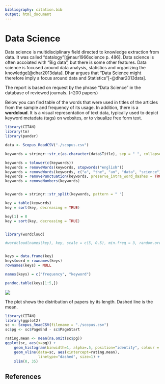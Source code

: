 ```yaml
---
bibliography: citation.bib
output: html_document
---
```


# Data Science

Data science is multidisciplinary field directed to knowledge extraction from data. It was called "datalogy"[@naur1966science p. 486]. Data science is often accoiated with "Big data", but there is some other features. Data science is focused around data analysis, statistics and organizing the knowledge[@dhar2013data].
Dhar argues that "Data Science might therefore imply a focus around data and Statistics"[-@dhar2013data]. 

The report is based on request by the phrase "Data Science" in the database of reviewed journals. (~200 papers)

Below you can find table of the words that were used in titles of the articles from the sample and frequency of its usage. In addition, there is a **wordcloud**. It is a visual representation of text data, typically used to depict keyword metadata (tags) on websites, or to visualize free form text.

```r
library(CITAN)
library(tm)
library(pander)

data <- Scopus_ReadCSV("./scopus.csv")

keywords = stringr::str_c(as.character(data$Title), sep = " ", collapse = " ")

keywords = tolower(c(keywords))
keywords = removeWords(keywords, stopwords("english"))
keywords = removeWords(keywords, c("a", "the", "an", "data", "science"))
keywords = removePunctuation(keywords, preserve_intra_word_dashes = TRUE)
keywords = removeNumbers(keywords)


keywords = stringr::str_split(keywords, pattern = " ")

key = table(keywords)
key = sort(key, decreasing = TRUE)

key[1] = 0
key = sort(key, decreasing = TRUE)


library(wordcloud)

#wordcloud(names(key), key, scale = c(5, 0.5), min.freq = 3, random.order = FALSE, random.color = FALSE, colors= c("coral", "coral4"))


keys = data.frame(key)
keys$word = rownames(keys)
rownames(keys) = NULL

names(keys) = c("frequency", "keyword")
```

```r
pandoc.table(keys[1:5,])
```

![](http://pp.vk.me/c627323/v627323422/11df2/cwX0CzocQUQ.jpg)

The plot shows the distribution of papers by its length. Dashed line is the mean. 

```r
library(CITAN)
library(ggplot2)
sc <- Scopus_ReadCSV(filename = "./scopus.csv")
sc$pg <- sc$PageEnd - sc$PageStart

rating.mean <- mean(na.omit(sc$pg))
ggplot(sc, aes(x=pg)) +
    geom_histogram(binwidth=1, alpha=.5, position="identity", colour = "black") +
    geom_vline(data=sc, aes(xintercept=rating.mean),
               linetype="dashed", size=1) +
    xlim(0, 35)

```


## References
